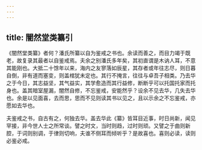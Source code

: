```yaml
---
---
---
```

title: 闇然堂类纂引
---

《闇然堂类纂》者何？潘氏所纂以自为鉴戒之书也。余读而善之，而目力竭于既老，故复录其最者以自鉴戒焉。夫余之别潘氏多年矣，其初直谓是木讷人耳，不意其能刚也。大抵二十馀年以来，海内之友寥落如辰星，其存者或年往志尽，则日暮自倒，非有道而塞变，则盖棺犹未定也。其行不掩言，往往与卓吾子相类。乃去华之于今日，其志益坚，其气益实，其学愈造而其行益修，断断乎可以托国托家而托身也。盖其暗室屋漏，闇然自修，不忘鉴戒，安能然乎？设余不见去华，几失去华也。余是以见面喜，去而思，思而不见则读其书以见之，且以示余之不忘鉴戒，亦愿如去华也。

夫鉴戒之书，自古有之，何独去华。盖去华此《纂》皆耳目近事，时日尚新，闻见罕接，非今世人士之所常谈。譬之时文，当时则趋，过时则顽。又譬之于曲则新腔，于词则别调，于律则切响，夫谁不侧耳而倾听乎？是故喜也。喜则必读，读则必鉴必戒。